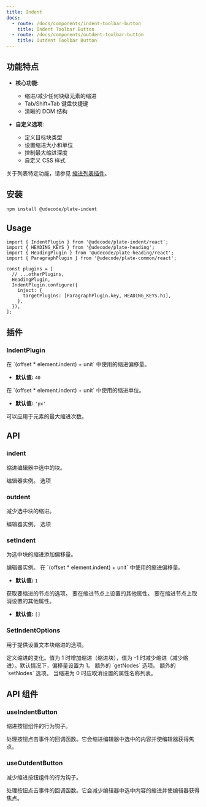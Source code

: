 ```yaml
---
title: Indent
docs:
  - route: /docs/components/indent-toolbar-button
    title: Indent Toolbar Button
  - route: /docs/components/outdent-toolbar-button
    title: Outdent Toolbar Button
---
```


<ComponentPreview name="indent-demo" />

<PackageInfo>

## 功能特点

- **核心功能**:

  - 缩进/减少任何块级元素的缩进
  - Tab/Shift+Tab 键盘快捷键
  - 清晰的 DOM 结构

- **自定义选项**:
  - 定义目标块类型
  - 设置缩进大小和单位
  - 控制最大缩进深度
  - 自定义 CSS 样式

关于列表特定功能，请参见 [缩进列表插件](/docs/indent-list)。

</PackageInfo>

## 安装

```bash
npm install @udecode/plate-indent
```

## Usage

```tsx
import { IndentPlugin } from '@udecode/plate-indent/react';
import { HEADING_KEYS } from '@udecode/plate-heading';
import { HeadingPlugin } from '@udecode/plate-heading/react';
import { ParagraphPlugin } from '@udecode/plate-common/react';

const plugins = [
  // ...otherPlugins,
  HeadingPlugin,
  IndentPlugin.configure({
    inject: {
      targetPlugins: [ParagraphPlugin.key, HEADING_KEYS.h1],
    },
  }),
];
```

## 插件

### IndentPlugin

<APIOptions>
<APIItem name="offset" type="number" optional>
在 `(offset * element.indent) + unit` 中使用的缩进偏移量。

- **默认值:** `40`

</APIItem>
<APIItem name="unit" type="string" optional>
在 `(offset * element.indent) + unit` 中使用的缩进单位。

- **默认值:** `'px'`

</APIItem>
<APIItem name="indentMax" type="number" optional>
可以应用于元素的最大缩进次数。
</APIItem>
</APIOptions>

## API

### indent

缩进编辑器中选中的块。

<APIParameters>
  <APIItem name="editor" type="PlateEditor">
    编辑器实例。
  </APIItem>
  <APIItem name="options" type="SetIndentOptions" optional>
    选项
  </APIItem>
</APIParameters>

### outdent

减少选中块的缩进。

<APIParameters>
  <APIItem name="editor" type="PlateEditor">
    编辑器实例。
  </APIItem>
  <APIItem name="options" type="SetIndentOptions" optional>
    选项
  </APIItem>
</APIParameters>

### setIndent

为选中块的缩进添加偏移量。

<APIParameters>
<APIItem name="editor" type="PlateEditor">
编辑器实例。
</APIItem>
<APIItem name="options" type="SetIndentOptions" optional>
<APISubList>
<APISubListItem parent="options" name="offset" type="number" optional>
在 `(offset * element.indent) + unit` 中使用的缩进偏移量。

- **默认值:** `1`

</APISubListItem>
<APISubListItem
  parent="options"
  name="getNodesOptions"
  type="GetNodeEntriesOptions"
  optional
>
获取要缩进的节点的选项。
</APISubListItem>
<APISubListItem
  parent="options"
  name="setNodesProps"
  types="object"
  optional
>
要在缩进节点上设置的其他属性。
</APISubListItem>
<APISubListItem
  parent="options"
  name="unsetNodesProps"
  types="string[]"
  optional
>
要在缩进节点上取消设置的其他属性。

- **默认值:** `[]`

</APISubListItem>
</APISubList>

</APIItem>
</APIParameters>

### SetIndentOptions

用于提供设置文本块缩进的选项。

<APIState>
  <APIItem name="offset" type="number">
    定义缩进的变化。值为 1 时增加缩进（缩进块），值为 -1 时减少缩进（减少缩进）。默认情况下，偏移量设置为 1。
  </APIItem>
  <APIItem
    name="getNodesOptions"
    type="GetNodeEntriesOptions&lt;V&gt;"
  >
    额外的 `getNodes` 选项。
  </APIItem>
  <APIItem name="setNodesProps" type="function">
    额外的 `setNodes` 选项。
  </APIItem>
  <APIItem name="unsetNodesProps" type="string[]">
    当缩进为 0 时应取消设置的属性名称列表。
  </APIItem>
</APIState>

## API 组件

### useIndentButton

缩进按钮组件的行为钩子。

<APIReturns>
  <APIItem name="props" type="object">
    <APISubList>
      <APISubListItem parent="props" name="onClick" type="function">
        处理按钮点击事件的回调函数。它会缩进编辑器中选中的内容并使编辑器获得焦点。
      </APISubListItem>
    </APISubList>
  </APIItem>
</APIReturns>

### useOutdentButton

减少缩进按钮组件的行为钩子。

<APIReturns>
  <APIItem name="props" type="object">
    <APISubList>
      <APISubListItem parent="props" name="onClick" type="function">
        处理按钮点击事件的回调函数。它会减少编辑器中选中内容的缩进并使编辑器获得焦点。
      </APISubListItem>
    </APISubList>
  </APIItem>
</APIReturns>
